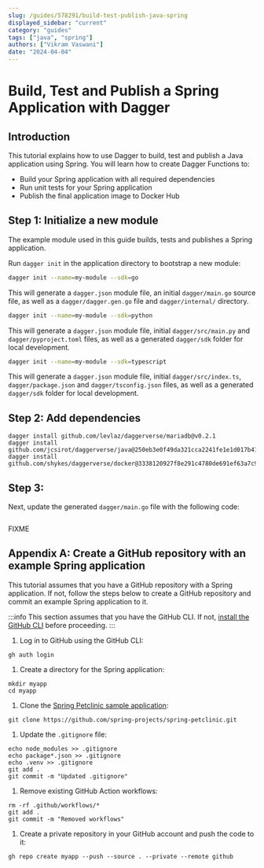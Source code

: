```yaml
---
slug: /guides/578291/build-test-publish-java-spring
displayed_sidebar: "current"
category: "guides"
tags: ["java", "spring"]
authors: ["Vikram Vaswani"]
date: "2024-04-04"
---
```



# Build, Test and Publish a Spring Application with Dagger

## Introduction

This tutorial explains how to use Dagger to build, test and publish a Java application using Spring. You will learn how to create Dagger Functions to:
- Build your Spring application with all required dependencies
- Run unit tests for your Spring application
- Publish the final application image to Docker Hub

## Step 1: Initialize a new module

The example module used in this guide builds, tests and publishes a Spring application.

Run `dagger init` in the application directory to bootstrap a new module:

<Tabs groupId="language">
<TabItem value="Go">

```sh
dagger init --name=my-module --sdk=go
```

This will generate a `dagger.json` module file, an initial `dagger/main.go` source file, as well as a `dagger/dagger.gen.go` file and `dagger/internal/` directory.

</TabItem>
<TabItem value="Python">

```sh
dagger init --name=my-module --sdk=python
```

This will generate a `dagger.json` module file, initial `dagger/src/main.py` and `dagger/pyproject.toml` files, as well as a generated `dagger/sdk` folder for local development.

</TabItem>
<TabItem value="TypeScript">

```sh
dagger init --name=my-module --sdk=typescript
```

This will generate a `dagger.json` module file, initial `dagger/src/index.ts`, `dagger/package.json` and `dagger/tsconfig.json` files, as well as a generated `dagger/sdk` folder for local development.

</TabItem>
</Tabs>

## Step 2: Add dependencies

```shell
dagger install github.com/levlaz/daggerverse/mariadb@v0.2.1
dagger install github.com/jcsirot/daggerverse/java@250eb3e0f49da321cca2241fe1e1d017b4143a91
dagger install github.com/shykes/daggerverse/docker@3338120927f8e291c4780de691ef63a7c9d825c0
```

## Step 3:

Next, update the generated `dagger/main.go` file with the following code:

```go file=./snippets/build-test-publish-java-spring/go/main.go
```

FIXME

## Appendix A: Create a GitHub repository with an example Spring application

This tutorial assumes that you have a GitHub repository with a Spring application. If not, follow the steps below to create a GitHub repository and commit an example Spring application to it.

:::info
This section assumes that you have the GitHub CLI. If not, [install the GitHub CLI](https://github.com/cli/cli#installation) before proceeding.
:::

1. Log in to GitHub using the GitHub CLI:

  ```shell
  gh auth login
  ```

1. Create a directory for the Spring application:

  ```shell
  mkdir myapp
  cd myapp
  ```

1. Clone the [Spring Petclinic sample application](https://github.com/spring-projects/spring-petclinic):

  ```shell
  git clone https://github.com/spring-projects/spring-petclinic.git
  ```

1. Update the `.gitignore` file:

  ```shell
  echo node_modules >> .gitignore
  echo package*.json >> .gitignore
  echo .venv >> .gitignore
  git add .
  git commit -m "Updated .gitignore"
  ```

1. Remove existing GitHub Action workflows:

  ```shell
  rm -rf .github/workflows/*
  git add .
  git commit -m "Removed workflows"
  ```

1. Create a private repository in your GitHub account and push the code to it:

  ```shell
  gh repo create myapp --push --source . --private --remote github
  ```

